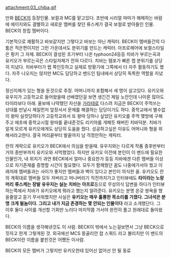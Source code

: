 attachment:03_chiba.gif




만화 [[BECK]]의 등장인물. 보컬과 MC를 맡고있다. 초반에 시리얼 마마가 해체하는 바람에 에이지와도 결별하고 새로운 멤버를 찾던 류스케가 결국 보컬로 받아들인 인물. BECK의 창립 멤버이다.

기본적으로 쾌활하고 바보같지만 그렇다고 바보는 아닌 캐릭터. BECK이 멤버들간의 다툼은 적은편이지만 그런 가운데서도 분위기를 만드는 캐릭터. 아프로헤어에 보컬스타일은 펑키 그 자체. BECK이 결성된 초기부터 나온 typhoon24등등 치바가 부르는곡과 유키오가 부르는곡은 스타일자체가 전혀 다르다. 치바는 템포가 빠른 랩 분위기를 상당히 지녔다. 치바부터가 랩 쪽인듯하고 실제로 방황기에 그쪽에서 더 자주 활동하기도 했다. 자주 나오지는 않지만 MC도 담당하고 밴드인 팀내에서 상당히 독특한 역할을 지녔다.

정신지체가 있는 형을 둔것으로 추정. 어머니까지 포함해서 세 명이 살고있다. 유키오와 유우지가 고등학교로 들어왔을때 선배였던걸 보면 생긴건 제일 노안인데 나이론 많아도 타이라보다 아래. 울보에 나약했던 자신을 [[가라테]]로 다스려 지금은 BECK이 주먹쓰는 상대를 만날시 제일먼저 앞장서서 문제를 해결하는 담당이기도 하다. 중학교에서 별수없이 왕따 실컷당하다가 고등학교와서 또 왕따 당하나 싶었던 유키오를 주먹 몇방에 구해주고 애초에 중학교시절 왕따를 끝내준것도 리키야를 개패듯 패버린 치바덕분. 치바가 알게 모르게 유키오에게도 상당히 도움을 줬다. 성공하고싶은 이유도 어머니와 형을 위해서라고한다. 결국 머리끝부터 발끝까지 남 걱정만하는 캐릭터. 

란의 계략으로 유키오가 BECK에서 의심을 받을때. 유우지와는 다르게 작품 중후반부터 거의 종반부까지 유키오와 서먹했었다. 하지만 유키오 이전에 본인이 이 밴드에 필요한 인물인가, 내 위치가 과연 BECK에서 얼마나 중요한가 등등 치바에겐 다른 멤버들 이상으로 자기존재를 증명할 시간이 필요했다. 모두가 함께꿨던 꿈도 나중에가서야 꿨고 이래저래 멤버들과는 사이가 좋지만 멤버들과 벽이 있다고 본인이 의식한 꼴. 유키오도 란의 계획대로 멤버들 모두 저버리고 떠나버리기 직전까지가고 인터뷰에도 '''타이라는 노랑머리''' '''류스케는 장발''' '''유우지는 실눈''' '''치바는 아프로'''등으로 무성의식 답변을 하다가 인터뷰하는쪽에서 치바가 유키오에게 뭐라고 했는지 알려준다. 유키오는 분명 온갖 쌍욕을 했을줄알고 듣기 무서워했지만 사실은 '''유키오는 매우 훌륭한 목소리를 가졌다. 그녀석은 분명 크게 될놈이다. 그리고 내가 지금 존경하는 몇 안되는 인물이다''' 라고 소개했단다. 그 이후 둘다 사이를 개선할 기회만 노리다 마지막쯤 가서야 완전히 풀고 원래대로 돌아왔다.

BECK의 이름을 생각해낸것도 이 사람. BECK이 밖에서 노는걸보면서 그냥 BECK으로 짓자고 한게 그렇게된 것. 외국에선 MCS 몽골리안 찹 스쿼드 라고 불리지만 이 밴드의 BECK이란 이름을 붙힌것은 어쨌든 이사람.

BECK의 모든 멤버가 그렇지만 유키오한테 있어선 없어선 안 될 동료
